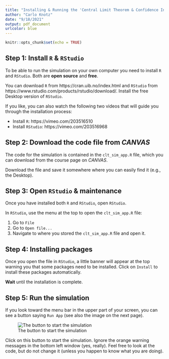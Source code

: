 ```yaml
---
title: "Installing & Running the 'Central Limit Theorem & Confidence Interval Simulation' (shown during the lecture)"
author: "Carlo Knotz"
date: "9/18/2021"
output: pdf_document
urlcolor: blue
---
```


```r
knitr::opts_chunk$set(echo = TRUE)
```

## Step 1: Install `R` & `RStudio`

To be able to run the simulation on your own computer you need to install `R` and `RStudio`. Both are **open source** and **free**.

You can download `R` from https://cran.uib.no/index.html and `RStudio` from https://www.rstudio.com/products/rstudio/download/. Install the free Desktop version of `RStudio`.

If you like, you can also watch the following two videos that will guide you through the installation process:

* Install `R`: https://vimeo.com/203516510
* Install `RStudio`: https://vimeo.com/203516968

## Step 2: Download the code file from *CANVAS*

The code for the simulation is contained in the `clt_sim_app.R` file, which you can download from the course page on *CANVAS*. 

Download the file and save it somewhere where you can easily find it (e.g., the Desktop).

## Step 3: Open `RStudio` & maintenance

Once you have installed both `R` and `RStudio`, open `RStudio`. 

In `RStudio`, use the menu at the top to open the `clt_sim_app.R` file:

1. Go to `File`
2. Go to `Open file...`
3. Navigate to where you stored the `clt_sim_app.R` file and open it.

## Step 4: Installing packages

Once you open the file in `RStudio`, a little banner will appear at the top warning you that some packages need to be installed. Click on `Install` to install these packages automatically.

**Wait** until the installation is complete.

## Step 5: Run the simulation

If you look toward the menu bar in the upper part of your screen, you can see a button saying `Run App` (see also the image on the next page).

![The button to start the simulation](rstudio_runapp.png)


Click on this button to start the simulation. Ignore the orange warning messages in the bottom left window (yes, really). Feel free to look at the code, but do not change it (unless you happen to know what you are doing).



